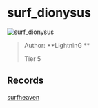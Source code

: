 
# surf_dionysus

![surf_dionysus](https://raw.githubusercontent.com/Sayt123/SurfMapPics/Maps-and-bonuses/csgo/surf_dionysus.jpg)

> Author: **LightninG **
>
> Tier 5

## Records

[surfheaven](https://surfheaven.eu/map/surf_dionysus)
